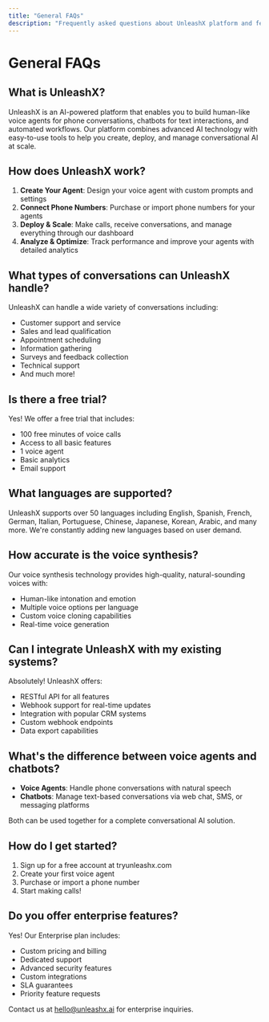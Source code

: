 ```yaml
---
title: "General FAQs"
description: "Frequently asked questions about UnleashX platform and features"
---
```


# General FAQs

## What is UnleashX?

UnleashX is an AI-powered platform that enables you to build human-like voice agents for phone conversations, chatbots for text interactions, and automated workflows. Our platform combines advanced AI technology with easy-to-use tools to help you create, deploy, and manage conversational AI at scale.

## How does UnleashX work?

1. **Create Your Agent**: Design your voice agent with custom prompts and settings
2. **Connect Phone Numbers**: Purchase or import phone numbers for your agents
3. **Deploy & Scale**: Make calls, receive conversations, and manage everything through our dashboard
4. **Analyze & Optimize**: Track performance and improve your agents with detailed analytics

## What types of conversations can UnleashX handle?

UnleashX can handle a wide variety of conversations including:
- Customer support and service
- Sales and lead qualification
- Appointment scheduling
- Information gathering
- Surveys and feedback collection
- Technical support
- And much more!

## Is there a free trial?

Yes! We offer a free trial that includes:
- 100 free minutes of voice calls
- Access to all basic features
- 1 voice agent
- Basic analytics
- Email support

## What languages are supported?

UnleashX supports over 50 languages including English, Spanish, French, German, Italian, Portuguese, Chinese, Japanese, Korean, Arabic, and many more. We're constantly adding new languages based on user demand.

## How accurate is the voice synthesis?

Our voice synthesis technology provides high-quality, natural-sounding voices with:
- Human-like intonation and emotion
- Multiple voice options per language
- Custom voice cloning capabilities
- Real-time voice generation

## Can I integrate UnleashX with my existing systems?

Absolutely! UnleashX offers:
- RESTful API for all features
- Webhook support for real-time updates
- Integration with popular CRM systems
- Custom webhook endpoints
- Data export capabilities

## What's the difference between voice agents and chatbots?

- **Voice Agents**: Handle phone conversations with natural speech
- **Chatbots**: Manage text-based conversations via web chat, SMS, or messaging platforms

Both can be used together for a complete conversational AI solution.

## How do I get started?

1. Sign up for a free account at tryunleashx.com
2. Create your first voice agent
3. Purchase or import a phone number
4. Start making calls!

## Do you offer enterprise features?

Yes! Our Enterprise plan includes:
- Custom pricing and billing
- Dedicated support
- Advanced security features
- Custom integrations
- SLA guarantees
- Priority feature requests

Contact us at hello@unleashx.ai for enterprise inquiries.
